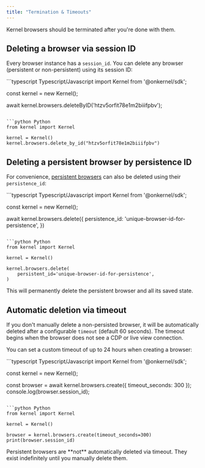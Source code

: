 ```yaml
---
title: "Termination & Timeouts"
---
```


Kernel browsers should be terminated after you're done with them.

## Deleting a browser via session ID

Every browser instance has a `session_id`. You can delete any browser (persistent or non-persistent) using its session ID:

<CodeGroup>
```typescript Typescript/Javascript
import Kernel from '@onkernel/sdk';

const kernel = new Kernel();

await kernel.browsers.deleteByID('htzv5orfit78e1m2biiifpbv');
```

```python Python
from kernel import Kernel

kernel = Kernel()
kernel.browsers.delete_by_id("htzv5orfit78e1m2biiifpbv")
```
</CodeGroup>

## Deleting a persistent browser by persistence ID

For convenience, [persistent browsers](/browsers/persistence) can also be deleted using their `persistence_id`:

<CodeGroup>
```typescript Typescript/Javascript
import Kernel from '@onkernel/sdk';

const kernel = new Kernel();

await kernel.browsers.delete({
  persistence_id: 'unique-browser-id-for-persistence',
})
```

```python Python
from kernel import Kernel

kernel = Kernel()

kernel.browsers.delete(
    persistent_id='unique-browser-id-for-persistence',
)
```
</CodeGroup>

This will permanently delete the persistent browser and all its saved state.

## Automatic deletion via timeout

If you don't manually delete a non-persisted browser, it will be automatically deleted after a configurable `timeout` (default 60 seconds). The timeout begins when the browser does not see a CDP or live view connection.

You can set a custom timeout of up to 24 hours when creating a browser:

<CodeGroup>
```typescript Typescript/Javascript
import Kernel from '@onkernel/sdk';

const kernel = new Kernel();

const browser = await kernel.browsers.create({ timeout_seconds: 300 });
console.log(browser.session_id);
```

```python Python
from kernel import Kernel

kernel = Kernel()

browser = kernel.browsers.create(timeout_seconds=300)
print(browser.session_id)
```
</CodeGroup>

<Note>
Persistent browsers are **not** automatically deleted via timeout. They exist indefinitely until you manually delete them.
</Note>
